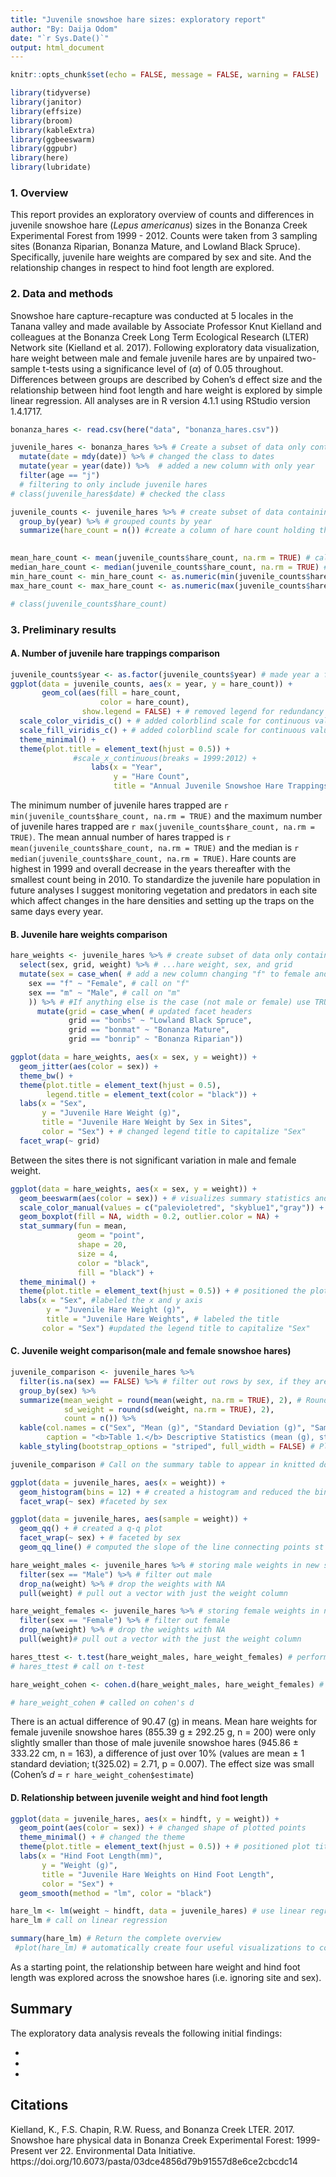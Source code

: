 ```yaml
---
title: "Juvenile snowshoe hare sizes: exploratory report"
author: "By: Daija Odom"
date: "`r Sys.Date()`"
output: html_document
---
```



```r
knitr::opts_chunk$set(echo = FALSE, message = FALSE, warning = FALSE)

library(tidyverse)
library(janitor)
library(effsize)
library(broom)
library(kableExtra)
library(ggbeeswarm)
library(ggpubr)
library(here)
library(lubridate)

```

### 1. Overview

This report provides an exploratory overview of counts and differences in juvenile snowshoe hare (*Lepus americanus*) sizes in the Bonanza Creek Experimental Forest from 1999 - 2012. Counts were taken from 3 sampling sites (Bonanza Riparian, Bonanza Mature, and Lowland Black Spruce). Specifically, juvenile hare weights are compared by sex and site. And the relationship changes in respect to hind foot length are explored.

### 2. Data and methods

Snowshoe hare capture-recapture was conducted at 5 locales in the Tanana valley and made available by Associate Professor Knut Kielland and colleagues at the Bonanza Creek Long Term Ecological Research (LTER) Network site (Kielland et al. 2017). Following exploratory data visualization, hare weight between male and female juvenile hares are by unpaired two-sample t-tests using a significance level of ($\alpha$) of 0.05 throughout. Differences between groups are described by Cohen's d effect size and the relationship between hind foot length and hare weight is explored by simple linear regression. All analyses are in R version 4.1.1 using RStudio version 1.4.1717. 


```r
bonanza_hares <- read.csv(here("data", "bonanza_hares.csv")) 
```


```r
juvenile_hares <- bonanza_hares %>% # Create a subset of data only containing juvenile hares
  mutate(date = mdy(date)) %>% # changed the class to dates
  mutate(year = year(date)) %>%  # added a new column with only year
  filter(age == "j") 
  # filtering to only include juvenile hares
# class(juvenile_hares$date) # checked the class
```


```r
juvenile_counts <- juvenile_hares %>% # create subset of data containing counts of hares during each year
  group_by(year) %>% # grouped counts by year
  summarize(hare_count = n()) #create a column of hare count holding the number
           

mean_hare_count <- mean(juvenile_counts$hare_count, na.rm = TRUE) # call the mean of juvenile hares and skip NA values
median_hare_count <- median(juvenile_counts$hare_count, na.rm = TRUE) # call the median of juvenile hares and skip NA values
min_hare_count <- min_hare_count <- as.numeric(min(juvenile_counts$hare_count, na.rm = TRUE)) #call the minimum number hares
max_hare_count <- max_hare_count <- as.numeric(max(juvenile_counts$hare_count, na.rm = TRUE)) # call the maximum of hares

# class(juvenile_counts$hare_count)
```

### 3. Preliminary results

#### A. Number of juvenile hare trappings comparison


```r

juvenile_counts$year <- as.factor(juvenile_counts$year) # made year a factor
ggplot(data = juvenile_counts, aes(x = year, y = hare_count)) +
       geom_col(aes(fill = hare_count, 
                    color = hare_count),
                show.legend = FALSE) + # removed legend for redundancy 
  scale_color_viridis_c() + # added colorblind scale for continuous value
  scale_fill_viridis_c() + # added colorblind scale for continuous value
  theme_minimal() +
  theme(plot.title = element_text(hjust = 0.5)) +
              #scale_x_continuous(breaks = 1999:2012) +
                  labs(x = "Year",
                       y = "Hare Count",
                       title = "Annual Juvenile Snowshoe Hare Trappings")
```

The minimum number of juvenile hares trapped are `r min(juvenile_counts$hare_count, na.rm = TRUE)` and the maximum number of juvenile hares trapped are `r max(juvenile_counts$hare_count, na.rm = TRUE)`. The mean annual number of hares trapped is `r mean(juvenile_counts$hare_count, na.rm = TRUE)` and the median is `r median(juvenile_counts$hare_count, na.rm = TRUE)`. Hare counts are highest in 1999 and overall decrease in the years thereafter with the smallest count being in 2010. To standardize the juvenile hare population in future analyses I suggest monitoring vegetation and predators in each site which affect changes in the hare densities and setting up the traps on the same days every year.

#### B. Juvenile hare weights comparison 

```r

hare_weights <- juvenile_hares %>% # create subset of data only containing... 
  select(sex, grid, weight) %>% # ...hare weight, sex, and grid
  mutate(sex = case_when( # add a new column changing "f" to female and "m" to male
    sex == "f" ~ "Female", # call on "f"
    sex == "m" ~ "Male", # call on "m"
    )) %>% # #If anything else is the case (not male or female) use TRUE
      mutate(grid = case_when( # updated facet headers
             grid == "bonbs" ~ "Lowland Black Spruce",
             grid == "bonmat" ~ "Bonanza Mature",
             grid == "bonrip" ~ "Bonanza Riparian"))
```


```r
ggplot(data = hare_weights, aes(x = sex, y = weight)) +
  geom_jitter(aes(color = sex)) +
  theme_bw() +
  theme(plot.title = element_text(hjust = 0.5),
        legend.title = element_text(color = "black")) +
  labs(x = "Sex",
       y = "Juvenile Hare Weight (g)",
       title = "Juvenile Hare Weight by Sex in Sites",
       color = "Sex") + # changed legend title to capitalize "Sex"
  facet_wrap(~ grid)

```

Between the sites there is not significant variation in male and female weight.


```r

ggplot(data = hare_weights, aes(x = sex, y = weight)) +
  geom_beeswarm(aes(color = sex)) + # visualizes summary statistics and data
  scale_color_manual(values = c("palevioletred", "skyblue1","gray")) +
  geom_boxplot(fill = NA, width = 0.2, outlier.color = NA) +
  stat_summary(fun = mean,
               geom = "point",
               shape = 20,
               size = 4,
               color = "black",
               fill = "black") +
  theme_minimal() +
  theme(plot.title = element_text(hjust = 0.5)) + # positioned the plot title in the center
  labs(x = "Sex", #labeled the x and y axis
        y = "Juvenile Hare Weight (g)",
        title = "Juvenile Hare Weights", # labeled the title
       color = "Sex") #updated the legend title to capitalize "Sex"

```


#### C. Juvenile weight comparison(male and female snowshoe hares)
```r
juvenile_comparison <- juvenile_hares %>% 
  filter(is.na(sex) == FALSE) %>% # filter out rows by sex, if they are not NA include them
  group_by(sex) %>% 
  summarize(mean_weight = round(mean(weight, na.rm = TRUE), 2), # Rounded decimal to 2 places
            sd_weight = round(sd(weight, na.rm = TRUE), 2),
            count = n()) %>% 
  kable(col.names = c("Sex", "Mean (g)", "Standard Deviation (g)", "Sample Size"), # create a table of summary statistics
        caption = "<b>Table 1.</b> Descriptive Statistics (mean (g), standard deviation (g), and sample size) of juvenile hare weight. Data: Kielland et al. (2017).") %>% # bolded "Table 1."
  kable_styling(bootstrap_options = "striped", full_width = FALSE) # Placed spaces between column headers

juvenile_comparison # Call on the summary table to appear in knitted document

```

```r
ggplot(data = juvenile_hares, aes(x = weight)) +
  geom_histogram(bins = 12) + # created a histogram and reduced the bin sizes
  facet_wrap(~ sex) #faceted by sex
```

```r
ggplot(data = juvenile_hares, aes(sample = weight)) +
  geom_qq() + # created a q-q plot
  facet_wrap(~ sex) + # faceted by sex
  geom_qq_line() # computed the slope of the line connecting points st specified quartiles of theoretical and sample distribution
```

```r
hare_weight_males <- juvenile_hares %>% # storing male weights in new subset
  filter(sex == "Male") %>% # filter out male
  drop_na(weight) %>% # drop the weights with NA
  pull(weight) # pull out a vector with just the weight column

hare_weight_females <- juvenile_hares %>% # storing female weights in new subset
  filter(sex == "Female") %>% # filter out female
  drop_na(weight) %>% # drop the weights with NA
  pull(weight)# pull out a vector with the just the weight column

hares_ttest <- t.test(hare_weight_males, hare_weight_females) # performed two sample t-test on vectors
# hares_ttest # call on t-test
```


```r
hare_weight_cohen <- cohen.d(hare_weight_males, hare_weight_females) # computed the cohen's d effect size statistics

# hare_weight_cohen # called on cohen's d
```

There is an actual difference of 90.47 (g) in means. Mean hare weights for female juvenile snowshoe hares (855.39 g $\pm$ 292.25 g, n = 200) were only slightly smaller than those of male juvenile snowshoe hares (945.86 $\pm$ 333.22 cm, n = 163), a difference of just over 10% (values are mean $\pm$ 1 standard deviation; t(325.02) = 2.71, p = 0.007). The effect size was small (Cohen's *d* = `r hare_weight_cohen$estimate`)


#### D. Relationship between juvenile weight and hind foot length

```r
ggplot(data = juvenile_hares, aes(x = hindft, y = weight)) + 
  geom_point(aes(color = sex)) + # changed shape of plotted points
  theme_minimal() + # changed the theme
  theme(plot.title = element_text(hjust = 0.5)) + # positioned plot title to center
  labs(x = "Hind Foot Length(mm)",
       y = "Weight (g)",
       title = "Juvenile Hare Weights on Hind Foot Length",
       color = "Sex") +
  geom_smooth(method = "lm", color = "black")

```


```r
hare_lm <- lm(weight ~ hindft, data = juvenile_hares) # use linear regression to compare hind foot length and weight
hare_lm # call on linear regression

summary(hare_lm) # Return the complete overview
 #plot(hare_lm) # automatically create four useful visualizations to consider assumptions
```
As a starting point, the relationship between hare weight and hind foot length was explored across the snowshoe hares (i.e. ignoring site and sex). 

## Summary

The exploratory data analysis reveals the following initial findings:

-
-
-

## Citations

Kielland, K., F.S. Chapin, R.W. Ruess, and Bonanza Creek LTER. 2017. Snowshoe hare physical data in Bonanza Creek Experimental Forest: 1999-Present ver 22. Environmental Data Initiative. https://doi.org/10.6073/pasta/03dce4856d79b91557d8e6ce2cbcdc14
